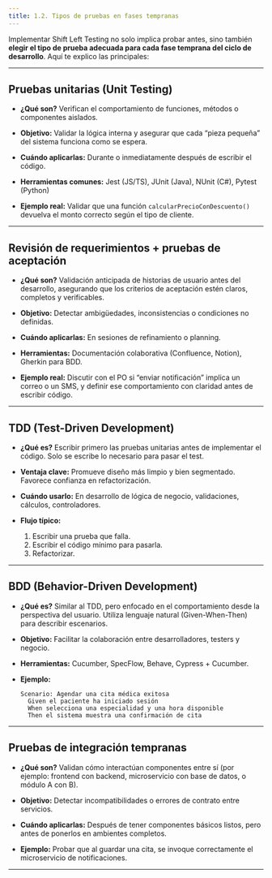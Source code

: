 ```yaml
---
title: 1.2. Tipos de pruebas en fases tempranas
---
```

  
Implementar Shift Left Testing no solo implica probar antes, sino también **elegir el tipo de prueba adecuada para cada fase temprana del ciclo de desarrollo**. Aquí te explico las principales:

---

## Pruebas unitarias (Unit Testing)

* **¿Qué son?**
  Verifican el comportamiento de funciones, métodos o componentes aislados.

* **Objetivo:**
  Validar la lógica interna y asegurar que cada “pieza pequeña” del sistema funciona como se espera.

* **Cuándo aplicarlas:**
  Durante o inmediatamente después de escribir el código.

* **Herramientas comunes:**
  Jest (JS/TS), JUnit (Java), NUnit (C#), Pytest (Python)

* **Ejemplo real:**
  Validar que una función `calcularPrecioConDescuento()` devuelva el monto correcto según el tipo de cliente.

---

## Revisión de requerimientos + pruebas de aceptación

* **¿Qué son?**
  Validación anticipada de historias de usuario antes del desarrollo, asegurando que los criterios de aceptación estén claros, completos y verificables.

* **Objetivo:**
  Detectar ambigüedades, inconsistencias o condiciones no definidas.

* **Cuándo aplicarlas:**
  En sesiones de refinamiento o planning.

* **Herramientas:**
  Documentación colaborativa (Confluence, Notion), Gherkin para BDD.

* **Ejemplo real:**
  Discutir con el PO si “enviar notificación” implica un correo o un SMS, y definir ese comportamiento con claridad antes de escribir código.

---

## TDD (Test-Driven Development)

* **¿Qué es?**
  Escribir primero las pruebas unitarias antes de implementar el código. Solo se escribe lo necesario para pasar el test.

* **Ventaja clave:**
  Promueve diseño más limpio y bien segmentado. Favorece confianza en refactorización.

* **Cuándo usarlo:**
  En desarrollo de lógica de negocio, validaciones, cálculos, controladores.

* **Flujo típico:**

  1. Escribir una prueba que falla.
  2. Escribir el código mínimo para pasarla.
  3. Refactorizar.

---

## BDD (Behavior-Driven Development)

* **¿Qué es?**
  Similar al TDD, pero enfocado en el comportamiento desde la perspectiva del usuario. Utiliza lenguaje natural (Given-When-Then) para describir escenarios.

* **Objetivo:**
  Facilitar la colaboración entre desarrolladores, testers y negocio.

* **Herramientas:**
  Cucumber, SpecFlow, Behave, Cypress + Cucumber.

* **Ejemplo:**

  ```gherkin
  Scenario: Agendar una cita médica exitosa
    Given el paciente ha iniciado sesión
    When selecciona una especialidad y una hora disponible
    Then el sistema muestra una confirmación de cita
  ```

---

## Pruebas de integración tempranas

* **¿Qué son?**
  Validan cómo interactúan componentes entre sí (por ejemplo: frontend con backend, microservicio con base de datos, o módulo A con B).

* **Objetivo:**
  Detectar incompatibilidades o errores de contrato entre servicios.

* **Cuándo aplicarlas:**
  Después de tener componentes básicos listos, pero antes de ponerlos en ambientes completos.

* **Ejemplo:**
  Probar que al guardar una cita, se invoque correctamente el microservicio de notificaciones.

---
